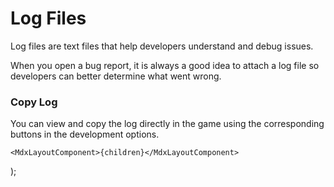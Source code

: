 
# Log Files
Log files are text files that help developers understand and debug issues.

When you open a bug report, it is always a good idea to attach a log file so developers can better determine what went wrong.

### Copy Log
You can view and copy the log directly in the game using the corresponding buttons in the development options.

    <MdxLayoutComponent>{children}</MdxLayoutComponent>
);
